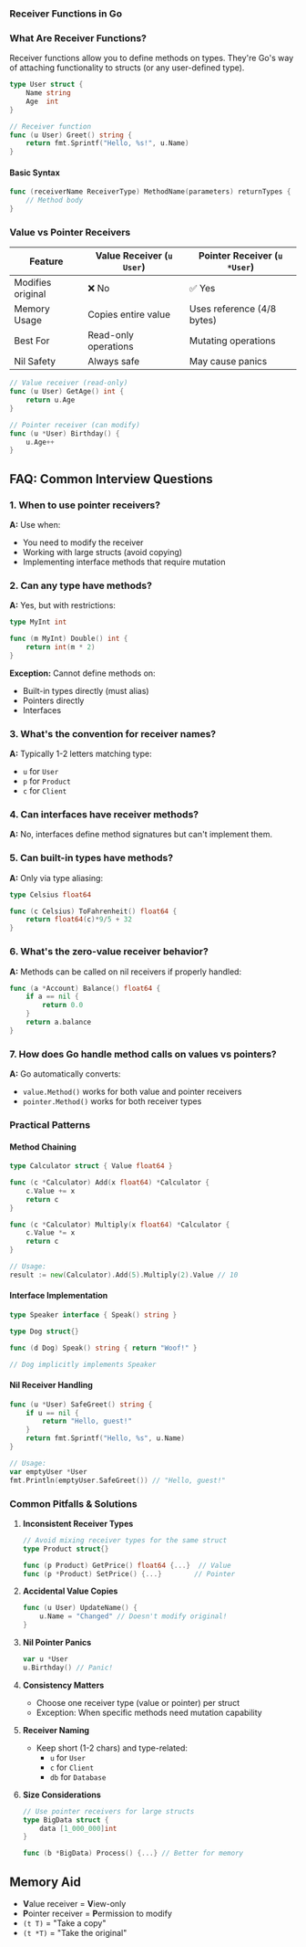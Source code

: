### Receiver Functions in Go

### What Are Receiver Functions?

Receiver functions allow you to define methods on types. They're Go's way of attaching functionality to structs (or any user-defined type).

```go
type User struct {
    Name string
    Age  int
}

// Receiver function
func (u User) Greet() string {
    return fmt.Sprintf("Hello, %s!", u.Name)
}
```

#### Basic Syntax

```go
func (receiverName ReceiverType) MethodName(parameters) returnTypes {
    // Method body
}
```

### Value vs Pointer Receivers

| Feature           | Value Receiver (`u User`) | Pointer Receiver (`u *User`) |
| ----------------- | ------------------------- | ---------------------------- |
| Modifies original | ❌ No                     | ✅ Yes                       |
| Memory Usage      | Copies entire value       | Uses reference (4/8 bytes)   |
| Best For          | Read-only operations      | Mutating operations          |
| Nil Safety        | Always safe               | May cause panics             |

```go
// Value receiver (read-only)
func (u User) GetAge() int {
    return u.Age
}

// Pointer receiver (can modify)
func (u *User) Birthday() {
    u.Age++
}
```

## FAQ: Common Interview Questions

### 1. When to use pointer receivers?

**A:** Use when:

- You need to modify the receiver
- Working with large structs (avoid copying)
- Implementing interface methods that require mutation

### 2. Can any type have methods?

**A:** Yes, but with restrictions:

```go
type MyInt int

func (m MyInt) Double() int {
    return int(m * 2)
}
```

**Exception:** Cannot define methods on:

- Built-in types directly (must alias)
- Pointers directly
- Interfaces

### 3. What's the convention for receiver names?

**A:** Typically 1-2 letters matching type:

- `u` for `User`
- `p` for `Product`
- `c` for `Client`

### 4. Can interfaces have receiver methods?

**A:** No, interfaces define method signatures but can't implement them.

### 5. Can built-in types have methods?

**A:** Only via type aliasing:

```go
type Celsius float64

func (c Celsius) ToFahrenheit() float64 {
    return float64(c)*9/5 + 32
}
```

### 6. What's the zero-value receiver behavior?

**A:** Methods can be called on nil receivers if properly handled:

```go
func (a *Account) Balance() float64 {
    if a == nil {
        return 0.0
    }
    return a.balance
}
```

### 7. How does Go handle method calls on values vs pointers?

**A:** Go automatically converts:

- `value.Method()` works for both value and pointer receivers
- `pointer.Method()` works for both receiver types

### Practical Patterns

#### Method Chaining

```go
type Calculator struct { Value float64 }

func (c *Calculator) Add(x float64) *Calculator {
    c.Value += x
    return c
}

func (c *Calculator) Multiply(x float64) *Calculator {
    c.Value *= x
    return c
}

// Usage:
result := new(Calculator).Add(5).Multiply(2).Value // 10
```

#### Interface Implementation

```go
type Speaker interface { Speak() string }

type Dog struct{}

func (d Dog) Speak() string { return "Woof!" }

// Dog implicitly implements Speaker
```

#### Nil Receiver Handling

```go
func (u *User) SafeGreet() string {
    if u == nil {
        return "Hello, guest!"
    }
    return fmt.Sprintf("Hello, %s", u.Name)
}

// Usage:
var emptyUser *User
fmt.Println(emptyUser.SafeGreet()) // "Hello, guest!"
```

### Common Pitfalls & Solutions

1. **Inconsistent Receiver Types**

   ```go
   // Avoid mixing receiver types for the same struct
   type Product struct{}

   func (p Product) GetPrice() float64 {...}  // Value
   func (p *Product) SetPrice() {...}        // Pointer
   ```

2. **Accidental Value Copies**

   ```go
   func (u User) UpdateName() {
       u.Name = "Changed" // Doesn't modify original!
   }
   ```

3. **Nil Pointer Panics**

   ```go
   var u *User
   u.Birthday() // Panic!
   ```

4. **Consistency Matters**

   - Choose one receiver type (value or pointer) per struct
   - Exception: When specific methods need mutation capability

5. **Receiver Naming**

   - Keep short (1-2 chars) and type-related:
     - `u` for `User`
     - `c` for `Client`
     - `db` for `Database`

6. **Size Considerations**

   ```go
   // Use pointer receivers for large structs
   type BigData struct {
       data [1_000_000]int
   }

   func (b *BigData) Process() {...} // Better for memory
   ```

## Memory Aid

- **V**alue receiver = **V**iew-only
- **P**ointer receiver = **P**ermission to modify
- `(t T)` = "Take a copy"
- `(t *T)` = "Take the original"
